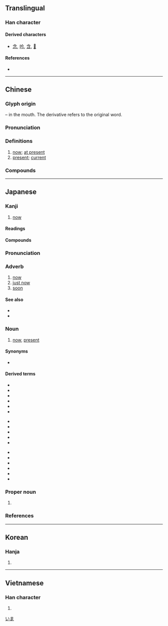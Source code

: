 {{character info/new}}
==Translingual==
{{stroke order|type=bw}}

===Han character===
{{Han char|rn=9|rad=人|as=02|sn=4|four=80207|canj=OIN|ids=⿰亽乛,⿰亼乛}}

====Derived characters====
* [[念]], [[吟]], [[含]], [[𠍐]]

====References====
* {{Han ref|kx=0091.180|dkj=00358|dj=0194.030|hdz=10105.050|uh=4ECA|ud=20170|bh=A4B5|bd=42165}}

----

==Chinese==
{{zh-forms}}

===Glyph origin===
{{Han etyl}}
{{liushu|i}} – in the mouth. The derivative {{och-l|含}} refers to the original word.

===Pronunciation===
{{zh-pron
|m=jīn
|c=gam1
|h=pfs=kîm
|md=gĭng
|mn=kin/kim/taⁿ
|mn_note=kin - colloquial; kim - literary; taⁿ - semantic (also written as {{zh-l|旦}} or {{zh-l|當}})
|w=1jin
|mc=y
|oc=y
|cat=n,adv
}}

===Definitions===
{{zh-hanzi}}

# [[now]]; [[at present]]
# [[present]]; [[current]]

===Compounds===
{{zh-der|今天|今日|今年|今旦|不今不古|乃今|事到如今|于今|亙古亙今|今上|今不如昔|今世|今世說|今人|今來|今來古往|今兒|今兒個|今古奇觀|今古學派|今夕|今夕何夕|今夜|今後|今愁古恨|今文|今文家|今文尚書|今文經|今昔|今昔之感|今是昨非|今晚|今朝|今生|今生今世|今番|今茲|今草|今譯|今隸|今雨|今非昔比|今音|今韻|今體詩|以古方今|以古非今|來今|借古諷今|傍今|傳譽古今|其今|冠絕古今|博古知今|博古通今|博覽古今|即今|厚今薄古|厚古薄今|及今|古今|古今中外|古今兒|古今小說|古今少有|古今注|古今絕色|古往今來|古為今用|只今|如今|如今晚兒|尊古卑今|居今稽古|往古來今|從今以後|從古至今|感今懷昔|指古摘今|援古證今|撫今追昔|攀今吊古|攀今攬古|攀今比昔|攀今覽古|方今|於今|昨非今是|是古非今|時今|暨今|格古通今|泥古非今|洞鑒古今|演古勸今|為今之計|現今|當今|當今無輩|目今|知今博古|知古今兒|知往鑒今|空古絕今|競今疏古|而今|而今而後|自今|至今|茹古涵今|說今道古|說古談今|談今論古|談古說今|談古論今|論今說古|講古論今|貫穿今古|貴古賤今|貽範古今|超今冠古|超今絕古|超今越古|越古超今|迄今|透古通今|通今博古|通古博今|酌古御今|鑑古推今|隆古賤今|震古鑠今|非昔是今|頌古非今}}

----

==Japanese==

===Kanji===
{{ja-kanji|grade=2|rs=人02}}

# [[now]]

====Readings====
{{ja-readings
|goon=[[こん]] (kon)
|kanon=[[きん]] (kin)
|kun=[[いま]] (ima)
|nanori=[[な]] (na)}}

====Compounds====
{{der5|lang=ja|{{ja-l|今頃}}
|{{ja-l|今時}}
|{{ja-l|今迄}}
|{{ja-l|今際}}
|{{ja-l|今一度}}
|{{ja-l|今夏}}
|{{ja-l|今回}}
|{{ja-l|今期}}
|{{ja-l|今暁}}
|{{ja-l|今月}}
|{{ja-l|今古}}
|{{ja-l|今後}}
|{{ja-l|今更}}
|{{ja-l|今国会}}
|{{ja-l|今々}}, {{ja-l|今今}}
|{{ja-l|今次}}
|{{ja-l|今秋}}
|{{ja-l|今週}}
|{{ja-l|今出来}}
|{{ja-l|今春}}
|{{ja-l|今宵}}
|{{ja-l|今尚}}
|{{ja-l|今上}}
|{{ja-l|今人}}
|{{ja-l|今世界}}
|{{ja-l|今世紀}}
|{{ja-l|今是昨非}}
|{{ja-l|今生}}
|{{ja-l|今昔}}
|{{ja-l|今川焼}}
|{{ja-l|今朝}}
|{{ja-l|今程}}
|{{ja-l|今度}}
|{{ja-l|今冬}}
|{{ja-l|今道心}}
|{{ja-l|今日|きょう|kyō}}: [[today]]
|{{ja-l|今年}}
|{{ja-l|今般}}
|{{ja-l|今晩}}
|{{ja-l|今風}}
|{{ja-l|今方}}
|{{ja-l|今明日}}
|{{ja-l|今夜}}
|{{ja-l|今夕}}
|{{ja-l|今様}}
}}

{{ja-kanjitab|いま|yomi=k}}

===Pronunciation===
{{ja-pron|yomi=k|いま|acc=1|acc_ref=DJR,NHK}}

===Adverb===
{{ja-pos|adverb|いま}}

# [[now]]
# [[just now]]
# [[soon]]

====See also====
* {{ja-r|すぐ}}
* {{ja-r|すぐ に}}

===Noun===
{{ja-noun|いま}}

# [[now]], [[present]]

====Synonyms====
* {{ja-r|現在|げんざい}}

====Derived terms====
{{der-top3}}
* {{l|ja|今が今まで}}
* {{l|ja|今ごろ}}
* {{l|ja|今し方}}
* {{l|ja|今では}}
* {{l|ja|今どき}}
* {{l|ja|今の所}}
{{der-mid3}}
* {{l|ja|今まで}}
* {{l|ja|今めかしい}}
* {{l|ja|今めかす}}
* {{l|ja|今もって}}
* {{l|ja|今や}}
{{der-mid3}}
* {{l|ja|今や遅しと}}
* {{l|ja|今一つ}}
* {{l|ja|今少し}}
* {{l|ja|今思うと}}
* {{l|ja|今直ぐ}}
* {{ja-r|中今|なかいま|the [[present]], as a [[privileged]] [[moment]] in [[eternity]]}}
{{der-bottom}}

===Proper noun===
{{ja-pos|proper|こん}}

# {{surname|sort=こん|lang=ja}}

===References===
<references/>

[[Category:Japanese basic words|いま]]

----

==Korean==

===Hanja===
{{ko-hanja|hangeul=금|eumhun=이제|rv=geum|mr=kŭm}}

# {{defn|lang=ko|sort=人02}}

----

==Vietnamese==

===Han character===
{{vi-hantu|[[kim]]|rs=人02}}

# {{defn|lang=vi|sort=人02}}